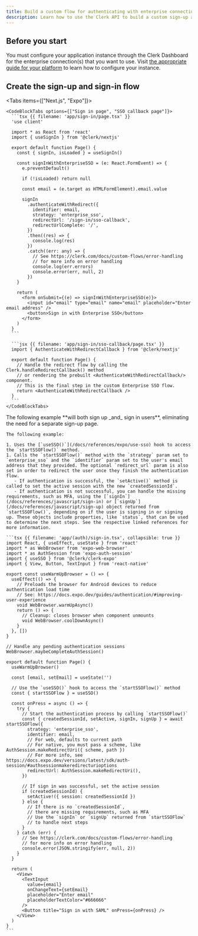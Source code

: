 ```yaml
---
title: Build a custom flow for authenticating with enterprise connections
description: Learn how to use the Clerk API to build a custom sign-up and sign-in flow that supports enterprise connections.
---
```


<Include src="_partials/custom-flows-callout" />

## Before you start

You must configure your application instance through the Clerk Dashboard for the enterprise connection(s) that you want to use. Visit [the appropriate guide for your platform](/docs/guides/configure/auth-strategies/enterprise-connections/overview) to learn how to configure your instance.

## Create the sign-up and sign-in flow

<Tabs items={["Next.js", "Expo"]}>
  <Tab>
    <Include src="_partials/custom-flows/sso-connections" />

    <CodeBlockTabs options={["Sign in page", "SSO callback page"]}>
      ```tsx {{ filename: 'app/sign-in/page.tsx' }}
      'use client'

      import * as React from 'react'
      import { useSignIn } from '@clerk/nextjs'

      export default function Page() {
        const { signIn, isLoaded } = useSignIn()

        const signInWithEnterpriseSSO = (e: React.FormEvent) => {
          e.preventDefault()

          if (!isLoaded) return null

          const email = (e.target as HTMLFormElement).email.value

          signIn
            .authenticateWithRedirect({
              identifier: email,
              strategy: 'enterprise_sso',
              redirectUrl: '/sign-in/sso-callback',
              redirectUrlComplete: '/',
            })
            .then((res) => {
              console.log(res)
            })
            .catch((err: any) => {
              // See https://clerk.com/docs/custom-flows/error-handling
              // for more info on error handling
              console.log(err.errors)
              console.error(err, null, 2)
            })
        }

        return (
          <form onSubmit={(e) => signInWithEnterpriseSSO(e)}>
            <input id="email" type="email" name="email" placeholder="Enter email address" />
            <button>Sign in with Enterprise SSO</button>
          </form>
        )
      }
      ```

      ```jsx {{ filename: 'app/sign-in/sso-callback/page.tsx' }}
      import { AuthenticateWithRedirectCallback } from '@clerk/nextjs'

      export default function Page() {
        // Handle the redirect flow by calling the Clerk.handleRedirectCallback() method
        // or rendering the prebuilt <AuthenticateWithRedirectCallback/> component.
        // This is the final step in the custom Enterprise SSO flow.
        return <AuthenticateWithRedirectCallback />
      }
      ```
    </CodeBlockTabs>
  </Tab>

  <Tab>
    The following example **will both sign up _and_ sign in users**, eliminating the need for a separate sign-up page.

    The following example:

    1. Uses the [`useSSO()`](/docs/references/expo/use-sso) hook to access the `startSSOFlow()` method.
    1. Calls the `startSSOFlow()` method with the `strategy` param set to `enterprise_sso` and the `identifier` param set to the user's email address that they provided. The optional `redirect_url` param is also set in order to redirect the user once they finish the authentication flow.
       - If authentication is successful, the `setActive()` method is called to set the active session with the new `createdSessionId`.
       - If authentication is not successful, you can handle the missing requirements, such as MFA, using the [`signIn`](/docs/references/javascript/sign-in) or [`signUp`](/docs/references/javascript/sign-up) object returned from `startSSOFlow()`, depending on if the user is signing in or signing up. These objects include properties, like `status`, that can be used to determine the next steps. See the respective linked references for more information.

    ```tsx {{ filename: 'app/(auth)/sign-in.tsx', collapsible: true }}
    import React, { useEffect, useState } from 'react'
    import * as WebBrowser from 'expo-web-browser'
    import * as AuthSession from 'expo-auth-session'
    import { useSSO } from '@clerk/clerk-expo'
    import { View, Button, TextInput } from 'react-native'

    export const useWarmUpBrowser = () => {
      useEffect(() => {
        // Preloads the browser for Android devices to reduce authentication load time
        // See: https://docs.expo.dev/guides/authentication/#improving-user-experience
        void WebBrowser.warmUpAsync()
        return () => {
          // Cleanup: closes browser when component unmounts
          void WebBrowser.coolDownAsync()
        }
      }, [])
    }

    // Handle any pending authentication sessions
    WebBrowser.maybeCompleteAuthSession()

    export default function Page() {
      useWarmUpBrowser()

      const [email, setEmail] = useState('')

      // Use the `useSSO()` hook to access the `startSSOFlow()` method
      const { startSSOFlow } = useSSO()

      const onPress = async () => {
        try {
          // Start the authentication process by calling `startSSOFlow()`
          const { createdSessionId, setActive, signIn, signUp } = await startSSOFlow({
            strategy: 'enterprise_sso',
            identifier: email,
            // For web, defaults to current path
            // For native, you must pass a scheme, like AuthSession.makeRedirectUri({ scheme, path })
            // For more info, see https://docs.expo.dev/versions/latest/sdk/auth-session/#authsessionmakeredirecturioptions
            redirectUrl: AuthSession.makeRedirectUri(),
          })

          // If sign in was successful, set the active session
          if (createdSessionId) {
            setActive!({ session: createdSessionId })
          } else {
            // If there is no `createdSessionId`,
            // there are missing requirements, such as MFA
            // Use the `signIn` or `signUp` returned from `startSSOFlow`
            // to handle next steps
          }
        } catch (err) {
          // See https://clerk.com/docs/custom-flows/error-handling
          // for more info on error handling
          console.error(JSON.stringify(err, null, 2))
        }
      }

      return (
        <View>
          <TextInput
            value={email}
            onChangeText={setEmail}
            placeholder="Enter email"
            placeholderTextColor="#666666"
          />
          <Button title="Sign in with SAML" onPress={onPress} />
        </View>
      )
    }
    ```
  </Tab>
</Tabs>
